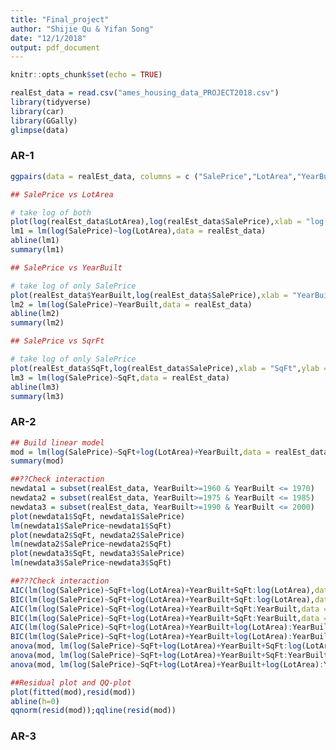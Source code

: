 ```yaml
---
title: "Final_project"
author: "Shijie Qu & Yifan Song"
date: "12/1/2018"
output: pdf_document
---
```


```r
knitr::opts_chunk$set(echo = TRUE)
```

```r
realEst_data = read.csv("ames_housing_data_PROJECT2018.csv")
library(tidyverse)
library(car)
library(GGally)
glimpse(data)
```

### AR-1
```r
ggpairs(data = realEst_data, columns = c ("SalePrice","LotArea","YearBuilt","SqFt"))
```

```r
## SalePrice vs LotArea

# take log of both
plot(log(realEst_data$LotArea),log(realEst_data$SalePrice),xlab = "log(LotArea)",ylab = "log(SalePrice)",main = "log(SalePrice) vs log(LotArea)")
lm1 = lm(log(SalePrice)~log(LotArea),data = realEst_data)
abline(lm1)
summary(lm1)
```

```r
## SalePrice vs YearBuilt

# take log of only SalePrice
plot(realEst_data$YearBuilt,log(realEst_data$SalePrice),xlab = "YearBuilt",ylab = "log(SalePrice)",main = "log(SalePrice) vs YearBuilt")
lm2 = lm(log(SalePrice)~YearBuilt,data = realEst_data)
abline(lm2)
summary(lm2)
```

```r
## SalePrice vs SqrFt

# take log of only SalePrice
plot(realEst_data$SqFt,log(realEst_data$SalePrice),xlab = "SqFt",ylab = "log(SalePrice)",main = "log(SalePrice) vs log(LotArea)")
lm3 = lm(log(SalePrice)~SqFt,data = realEst_data)
abline(lm3)
summary(lm3)
```

### AR-2
```r
## Build linear model
mod = lm(log(SalePrice)~SqFt+log(LotArea)+YearBuilt,data = realEst_data)
summary(mod)

```

```r
##??Check interaction
newdata1 = subset(realEst_data, YearBuilt>=1960 & YearBuilt <= 1970)
newdata2 = subset(realEst_data, YearBuilt>=1975 & YearBuilt <= 1985)
newdata3 = subset(realEst_data, YearBuilt>=1990 & YearBuilt <= 2000)
plot(newdata1$SqFt, newdata1$SalePrice)
lm(newdata1$SalePrice~newdata1$SqFt)
plot(newdata2$SqFt, newdata2$SalePrice)
lm(newdata2$SalePrice~newdata2$SqFt)
plot(newdata3$SqFt, newdata3$SalePrice)
lm(newdata3$SalePrice~newdata3$SqFt)
```

```r
##???Check interaction
AIC(lm(log(SalePrice)~SqFt+log(LotArea)+YearBuilt+SqFt:log(LotArea),data = realEst_data)) - AIC(mod)
BIC(lm(log(SalePrice)~SqFt+log(LotArea)+YearBuilt+SqFt:log(LotArea),data = realEst_data)) - BIC(mod)
AIC(lm(log(SalePrice)~SqFt+log(LotArea)+YearBuilt+SqFt:YearBuilt,data = realEst_data)) - AIC(mod)
BIC(lm(log(SalePrice)~SqFt+log(LotArea)+YearBuilt+SqFt:YearBuilt,data = realEst_data)) - BIC(mod)
AIC(lm(log(SalePrice)~SqFt+log(LotArea)+YearBuilt+log(LotArea):YearBuilt,data = realEst_data)) - AIC(mod)
BIC(lm(log(SalePrice)~SqFt+log(LotArea)+YearBuilt+log(LotArea):YearBuilt,data = realEst_data)) - BIC(mod)
anova(mod, lm(log(SalePrice)~SqFt+log(LotArea)+YearBuilt+SqFt:log(LotArea),data = realEst_data))
anova(mod, lm(log(SalePrice)~SqFt+log(LotArea)+YearBuilt+SqFt:YearBuilt,data = realEst_data))
anova(mod, lm(log(SalePrice)~SqFt+log(LotArea)+YearBuilt+log(LotArea):YearBuilt,data = realEst_data))
```

```r
##Residual plot and QQ-plot
plot(fitted(mod),resid(mod))
abline(h=0)
qqnorm(resid(mod));qqline(resid(mod))
```


### AR-3
```r

```